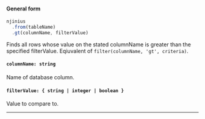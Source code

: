 
#### General form
<!-- prettier-ignore -->
```js {3} 
njinius
  .from(tableName)
  .gt(columnName, filterValue)
```
Finds all rows whose value on the stated columnName is greater than the specified filterValue. Eqiuvalent of `filter(columnName, 'gt', criteria)`.

#### `columnName: string`
Name of database column.

#### `filterValue: { string | integer | boolean }`
Value to compare to.

---
